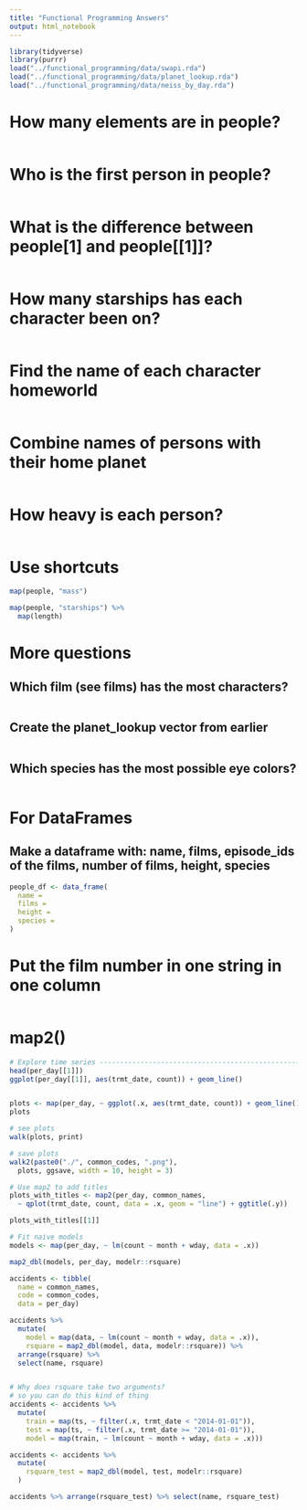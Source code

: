 ```yaml
---
title: "Functional Programming Answers"
output: html_notebook
---
```


```r
library(tidyverse)
library(purrr)
load("../functional_programming/data/swapi.rda")
load("../functional_programming/data/planet_lookup.rda")
load("../functional_programming/data/neiss_by_day.rda")
```

# How many elements are in people?

```r

```

# Who is the first person in people?

```r

```

# What is the difference between people[1] and people[[1]]?

```r

```

# How many starships has each character been on?

```r

```

# Find the name of each character homeworld

```r

```

# Combine names of persons with their home planet

```r

```

# How heavy is each person?

```r

```

# Use shortcuts

```r
map(people, "mass")

map(people, "starships") %>%
  map(length)
```

# More questions

## Which film (see films) has the most characters?

```r

```

## Create the planet_lookup vector from earlier

```r

```

## Which species has the most possible eye colors?

```r

```

# For DataFrames

## Make a dataframe with: name, films, episode_ids of the films, number of films, height, species

```r
people_df <- data_frame(
  name = 
  films = 
  height = 
  species =
)
```

# Put the film number in one string in one column

```r

```

# map2()

```r
# Explore time series -----------------------------------------------------
head(per_day[[1]])
ggplot(per_day[[1]], aes(trmt_date, count)) + geom_line()


plots <- map(per_day, ~ ggplot(.x, aes(trmt_date, count)) + geom_line())
plots

# see plots
walk(plots, print)

# save plots
walk2(paste0("./", common_codes, ".png"),
  plots, ggsave, width = 10, height = 3)

# Use map2 to add titles
plots_with_titles <- map2(per_day, common_names, 
  ~ qplot(trmt_date, count, data = .x, geom = "line") + ggtitle(.y))

plots_with_titles[[1]]

# Fit naive models
models <- map(per_day, ~ lm(count ~ month + wday, data = .x))

map2_dbl(models, per_day, modelr::rsquare)

accidents <- tibble(
  name = common_names,
  code = common_codes,
  data = per_day)

accidents %>%
  mutate(
    model = map(data, ~ lm(count ~ month + wday, data = .x)),
    rsquare = map2_dbl(model, data, modelr::rsquare)) %>%
  arrange(rsquare) %>% 
  select(name, rsquare)


# Why does rsquare take two arguments?
# so you can do this kind of thing
accidents <- accidents %>% 
  mutate(
    train = map(ts, ~ filter(.x, trmt_date < "2014-01-01")),
    test = map(ts, ~ filter(.x, trmt_date >= "2014-01-01")),
    model = map(train, ~ lm(count ~ month + wday, data = .x)))

accidents <- accidents %>% 
  mutate(
    rsquare_test = map2_dbl(model, test, modelr::rsquare)
  )

accidents %>% arrange(rsquare_test) %>% select(name, rsquare_test)
```

